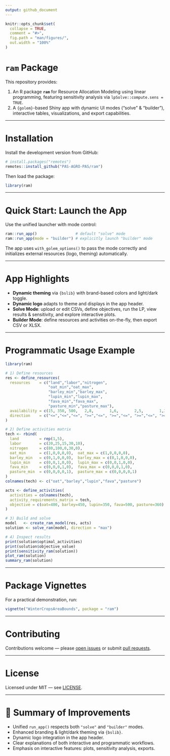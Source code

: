 ```yaml
---
output: github_document
---
```


<!-- README.md is generated from README.Rmd. Please edit this file -->

```r
knitr::opts_chunk$set(
  collapse = TRUE,
  comment = "#>",
  fig.path = "man/figures/",
  out.width = "100%"
)
```

# `ram` Package

This repository provides:

1. An R package **`ram`** for Resource Allocation Modeling using linear programming, featuring sensitivity analysis via `lpSolve::compute.sens = TRUE`.
2. A `{golem}`-based Shiny app with dynamic UI modes ("solve" & "builder"), interactive tables, visualizations, and export capabilities.

---

# Installation

Install the development version from GitHub:

```r
# install.packages("remotes")
remotes::install_github("PAS-AGRO-PAS/ram")
```

Then load the package:

```r
library(ram)
```

---

# Quick Start: Launch the App

Use the unified launcher with mode control:

```r
ram::run_app()                 # default "solve" mode
ram::run_app(mode = "builder") # explicitly launch "builder" mode
```

The app uses `with_golem_options()` to pass the mode correctly and initializes external resources (logo, theming) automatically.

---

# App Highlights

* **Dynamic theming** via `{bslib}` with brand-based colors and light/dark toggle.
* **Dynamic logo** adapts to theme and displays in the app header.
* **Solve Mode**: upload or edit CSVs, define objectives, run the LP, view results & sensitivity, and explore interactive plots.
* **Builder Mode**: define resources and activities on-the-fly, then export CSV or XLSX.

---

# Programmatic Usage Example

```r
library(ram)

# 1) Define resources
res <- define_resources(
  resources    = c("land","labor","nitrogen",
                   "oat_min","oat_max",
                   "barley_min","barley_max",
                   "lupin_min","lupin_max",
                   "fava_min","fava_max",
                   "pasture_min","pasture_max"),
  availability = c(15, 350, 500,   2,8,       1,6,       2,5,       1,3,       2,4),
  direction    = c("<=","<=","<=", ">=","<=", ">=","<=", ">=","<=", ">=","<=", ">=","<=")
)

# 2) Define activities matrix
tech <- rbind(
  land         = rep(1,5),
  labor        = c(20,25,15,30,10),
  nitrogen     = c(80,100,0,30,0),
  oat_min      = c(1,0,0,0,0),  oat_max = c(1,0,0,0,0),
  barley_min   = c(0,1,0,0,0),  barley_max = c(0,1,0,0,0),
  lupin_min    = c(0,0,1,0,0),  lupin_max = c(0,0,1,0,0),
  fava_min     = c(0,0,0,1,0),  fava_max = c(0,0,0,1,0),
  pasture_min  = c(0,0,0,0,1),  pasture_max = c(0,0,0,0,1)
)
colnames(tech) <- c("oat","barley","lupin","fava","pasture")

acts <- define_activities(
  activities = colnames(tech),
  activity_requirements_matrix = tech,
  objective = c(oat=400, barley=450, lupin=350, fava=500, pasture=360)
)

# 3) Build and solve
model   <- create_ram_model(res, acts)
solution <- solve_ram(model, direction = "max")

# 4) Inspect results
print(solution$optimal_activities)
print(solution$objective_value)
print(sensitivity_ram(solution))
plot_ram(solution)
summary_ram(solution)
```

---

# Package Vignettes

For a practical demonstration, run:

```r
vignette("WinterCropsAreaBounds", package = "ram")
```

---

# Contributing

Contributions welcome — please [open issues](https://github.com/PAS-AGRO-PAS/ram/issues) or submit [pull requests](https://github.com/PAS-AGRO-PAS/ram/pulls).

---

# License

Licensed under MIT — see [LICENSE](https://github.com/PAS-AGRO-PAS/ram/blob/main/LICENSE.md).

---

# 📝 Summary of Improvements

* Unified `run_app()` respects both `"solve"` and `"builder"` modes.
* Enhanced branding & light/dark theming via `{bslib}`.
* Dynamic logo integration in the app header.
* Clear explanations of both interactive and programmatic workflows.
* Emphasis on interactive features: plots, sensitivity analysis, exports.
